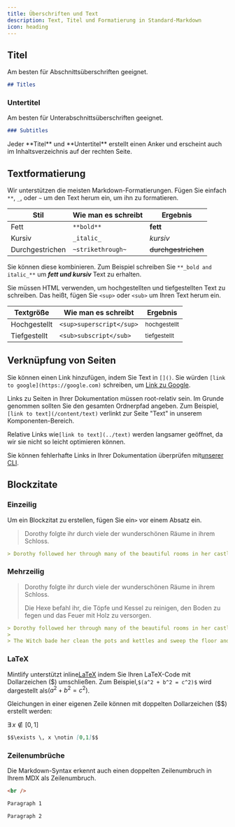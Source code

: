 ```yaml
---
title: Überschriften und Text
description: Text, Titel und Formatierung in Standard-Markdown
icon: heading
---
```


## Titel

Am besten für Abschnittsüberschriften geeignet.

```md
## Titles
```

### Untertitel

Am besten für Unterabschnittsüberschriften geeignet.

```md
### Subtitles
```

<Tip>
  Jeder **Titel** und **Untertitel** erstellt einen Anker und erscheint auch im Inhaltsverzeichnis auf der rechten Seite.
</Tip>

## Textformatierung

Wir unterstützen die meisten Markdown-Formatierungen. Fügen Sie einfach `**`, `_`, oder `~` um den Text herum ein, um ihn zu formatieren.

| Stil            | Wie man es schreibt | Ergebnis            |
| --------------- | ------------------- | ------------------- |
| Fett            | `**bold**`          | **fett**            |
| Kursiv          | `_italic_`          | *kursiv*            |
| Durchgestrichen | `~strikethrough~`   | ~~durchgestrichen~~ |

Sie können diese kombinieren. Zum Beispiel schreiben Sie `**_bold and italic_**` um ***fett und kursiv*** Text zu erhalten.

Sie müssen HTML verwenden, um hochgestellten und tiefgestellten Text zu schreiben. Das heißt, fügen Sie `<sup>` oder `<sub>` um Ihren Text herum ein.

| Textgröße    | Wie man es schreibt      | Ergebnis                |
| ------------ | ------------------------ | ----------------------- |
| Hochgestellt | `<sup>superscript</sup>` | <sup>hochgestellt</sup> |
| Tiefgestellt | `<sub>subscript</sub>`   | <sub>tiefgestellt</sub> |

## Verknüpfung von Seiten

Sie können einen Link hinzufügen, indem Sie Text in `[]()`. Sie würden `[link to google](https://google.com)` schreiben, um [Link zu Google](https://google.com).

Links zu Seiten in Ihrer Dokumentation müssen root-relativ sein. Im Grunde genommen sollten Sie den gesamten Ordnerpfad angeben. Zum Beispiel,`[link to text](/content/text)` verlinkt zur Seite "Text" in unserem Komponenten-Bereich.

Relative Links wie`[link to text](../text)` werden langsamer geöffnet, da wir sie nicht so leicht optimieren können.

Sie können fehlerhafte Links in Ihrer Dokumentation überprüfen mit[unserer CLI](/development).

## Blockzitate

### Einzeilig

Um ein Blockzitat zu erstellen, fügen Sie ein`>` vor einem Absatz ein.

> Dorothy folgte ihr durch viele der wunderschönen Räume in ihrem Schloss.

```md
> Dorothy followed her through many of the beautiful rooms in her castle.
```

### Mehrzeilig

> Dorothy folgte ihr durch viele der wunderschönen Räume in ihrem Schloss.
>
> Die Hexe befahl ihr, die Töpfe und Kessel zu reinigen, den Boden zu fegen und das Feuer mit Holz zu versorgen.

```md
> Dorothy followed her through many of the beautiful rooms in her castle.
>
> The Witch bade her clean the pots and kettles and sweep the floor and keep the fire fed with wood.
```

### LaTeX

Mintlify unterstützt inline[LaTeX](https://www.latex-project.org) indem Sie Ihren LaTeX-Code mit Dollarzeichen (\$) umschließen. Zum Beispiel,`$(a^2 + b^2 = c^2)$` wird dargestellt als$(a^2 + b^2 = c^2)$.

Gleichungen in einer eigenen Zeile können mit doppelten Dollarzeichen (\$\$) erstellt werden:

$\exists \, x \notin [0,1]$

```md
$$\exists \, x \notin [0,1]$$
```

### Zeilenumbrüche

Die Markdown-Syntax erkennt auch einen doppelten Zeilenumbruch in Ihrem MDX als Zeilenumbruch.

```html
<br />
```

```md
Paragraph 1

Paragraph 2
```
